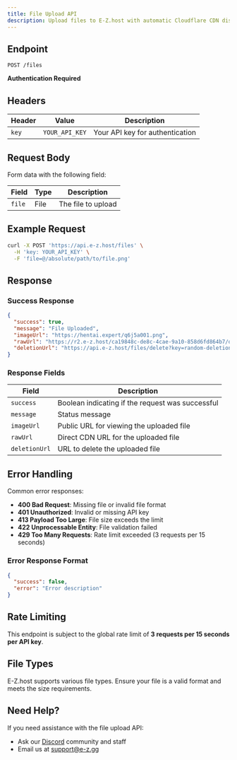 ```yaml
---
title: File Upload API
description: Upload files to E-Z.host with automatic Cloudflare CDN distribution.
---
```


## Endpoint

`POST /files`

**Authentication Required**

## Headers

| Header | Value | Description |
|--------|-------|-------------|
| `key` | `YOUR_API_KEY` | Your API key for authentication |

## Request Body

Form data with the following field:

| Field | Type | Description |
|-------|------|-------------|
| `file` | File | The file to upload |

## Example Request

```bash
curl -X POST 'https://api.e-z.host/files' \
  -H 'key: YOUR_API_KEY' \
  -F 'file=@/absolute/path/to/file.png'
```

## Response

### Success Response

```json
{
  "success": true,
  "message": "File Uploaded",
  "imageUrl": "https://hentai.expert/q6j5a001.png",
  "rawUrl": "https://r2.e-z.host/ca19848c-de8c-4cae-9a10-858d6fd864b7/q6j5a001.png",
  "deletionUrl": "https://api.e-z.host/files/delete?key=random-deletion-key"
}
```

### Response Fields

| Field | Description |
|-------|-------------|
| `success` | Boolean indicating if the request was successful |
| `message` | Status message |
| `imageUrl` | Public URL for viewing the uploaded file |
| `rawUrl` | Direct CDN URL for the uploaded file |
| `deletionUrl` | URL to delete the uploaded file |

## Error Handling

Common error responses:

- **400 Bad Request**: Missing file or invalid file format
- **401 Unauthorized**: Invalid or missing API key
- **413 Payload Too Large**: File size exceeds the limit
- **422 Unprocessable Entity**: File validation failed
- **429 Too Many Requests**: Rate limit exceeded (3 requests per 15 seconds)

### Error Response Format

```json
{
  "success": false,
  "error": "Error description"
}
```

## Rate Limiting

This endpoint is subject to the global rate limit of **3 requests per 15 seconds per API key**.

## File Types

E-Z.host supports various file types. Ensure your file is a valid format and meets the size requirements.

## Need Help?

If you need assistance with the file upload API:

- Ask our [Discord](https://discord.gg/ez) community and staff
- Email us at [support@e-z.gg](mailto:support@e-z.gg)
